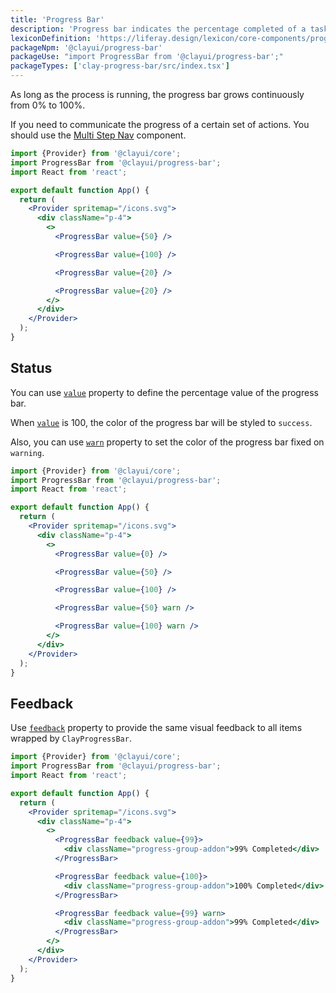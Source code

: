```yaml
---
title: 'Progress Bar'
description: 'Progress bar indicates the percentage completed of a task.'
lexiconDefinition: 'https://liferay.design/lexicon/core-components/progress-bars/'
packageNpm: '@clayui/progress-bar'
packageUse: "import ProgressBar from '@clayui/progress-bar';"
packageTypes: ['clay-progress-bar/src/index.tsx']
---
```


As long as the process is running, the progress bar grows continuously from 0% to 100%.

If you need to communicate the progress of a certain set of actions. You should use the [Multi Step Nav](/docs/components/multi-step-nav) component.

```jsx preview
import {Provider} from '@clayui/core';
import ProgressBar from '@clayui/progress-bar';
import React from 'react';

export default function App() {
  return (
    <Provider spritemap="/icons.svg">
      <div className="p-4">
        <>
          <ProgressBar value={50} />

          <ProgressBar value={100} />

          <ProgressBar value={20} />

          <ProgressBar value={20} />
        </>
      </div>
    </Provider>
  );
}
```

## Status

You can use [`value`](#api-value) property to define the percentage value of the progress bar.

When [`value`](#api-value) is 100, the color of the progress bar will be styled to `success`.

Also, you can use [`warn`](#api-warn) property to set the color of the progress bar fixed on `warning`.

```jsx preview
import {Provider} from '@clayui/core';
import ProgressBar from '@clayui/progress-bar';
import React from 'react';

export default function App() {
  return (
    <Provider spritemap="/icons.svg">
      <div className="p-4">
        <>
          <ProgressBar value={0} />

          <ProgressBar value={50} />

          <ProgressBar value={100} />

          <ProgressBar value={50} warn />

          <ProgressBar value={100} warn />
        </>
      </div>
    </Provider>
  );
}
```

## Feedback

Use [`feedback`](#api-feedback) property to provide the same visual feedback to all items wrapped by `ClayProgressBar`.

```jsx preview
import {Provider} from '@clayui/core';
import ProgressBar from '@clayui/progress-bar';
import React from 'react';

export default function App() {
  return (
    <Provider spritemap="/icons.svg">
      <div className="p-4">
        <>
          <ProgressBar feedback value={99}>
            <div className="progress-group-addon">99% Completed</div>
          </ProgressBar>

          <ProgressBar feedback value={100}>
            <div className="progress-group-addon">100% Completed</div>
          </ProgressBar>

          <ProgressBar feedback value={99} warn>
            <div className="progress-group-addon">99% Completed</div>
          </ProgressBar>
        </>
      </div>
    </Provider>
  );
}
```
